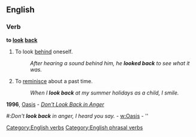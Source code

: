 ==English==

===Verb===
'''to [[look]] [[back]]'''

# To look [[behind]] oneself.
#:''After hearing a sound behind him, he '''looked back''' to see what it was.''
# {{idiom}} To [[reminisce]] about a past time.
#:''When I '''look back''' at my summer holidays as a child, I smile.''
'''1996''', [[w:Oasis (band)|Oasis]] - ''[[w:Don't Look Back in Anger|Don't Look Back in Anger]]''
#:''Don't '''look back''' in anger, I heard you say.'' - [[w:Oasis]] - ''

[[Category:English verbs]]
[[Category:English phrasal verbs]]